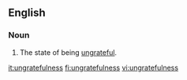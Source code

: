 ==English==
===Noun===
{{en-noun|-}}
# The state of being [[ungrateful]].

[[it:ungratefulness]]
[[fi:ungratefulness]]
[[vi:ungratefulness]]
